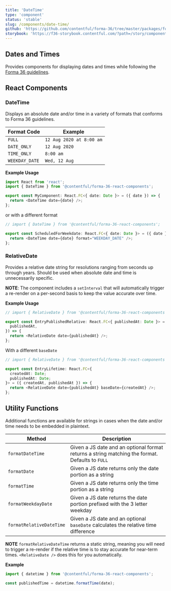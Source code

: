 ```yaml
---
title: 'DateTime'
type: 'component'
status: 'stable'
slug: /components/date-time/
github: 'https://github.com/contentful/forma-36/tree/master/packages/forma-36-react-components/src/components/DateTime'
storybook: 'https://f36-storybook.contentful.com/?path=/story/components-datetime-datetime--basic'
---
```


## Dates and Times

Provides components for displaying dates and times while following the [Forma 36 guidelines](https://f36.contentful.com/guidelines/date-and-time/).

## React Components

### DateTime

Displays an absolute date and/or time in a variety of formats that conforms to Forma 36 guidelines.

| Format Code    | Example                  |
| -------------- | ------------------------ |
| `FULL`         | `12 Aug 2020 at 8:00 am` |
| `DATE_ONLY`    | `12 Aug 2020`            |
| `TIME_ONLY`    | `8:00 am`                |
| `WEEKDAY_DATE` | `Wed, 12 Aug`            |

**Example Usage**

```ts
import React from 'react';
import { DateTime } from '@contentful/forma-36-react-components';

export const MyComponent: React.FC<{ date: Date }> = ({ date }) => {
  return <DateTime date={date} />;
};
```

or with a different format

```ts
// import { DateTime } from '@contentful/forma-36-react-components';

export const ScheduledForWeekdate: React.FC<{ date: Date }> = ({ date }) => {
  return <DateTime date={date} format="WEEKDAY_DATE" />;
};
```

### RelativeDate

Provides a relative date string for resolutions ranging from seconds up through years. Should be used when absolute date and time is unnecessarily specific.

**NOTE**: The component includes a `setInterval` that will automatically trigger a re-render on a per-second basis to keep the value accurate over time.

**Example Usage**

```ts
// import { RelativeDate } from '@contentful/forma-36-react-components';

export const EntryPublishedRelative: React.FC<{ publishedAt: Date }> = ({
  publishedAt,
}) => {
  return <RelativeDate date={publishedAt} />;
};
```

With a different `baseDate`

```ts
// import { RelativeDate } from '@contentful/forma-36-react-components';

export const EntryLifetime: React.FC<{
  createdAt: Date;
  publishedAt: Date;
}> = ({ createdAt, publishedAt }) => {
  return <RelativeDate date={publishedAt} baseDate={createdAt} />;
};
```

## Utility Functions

Additional functions are available for strings in cases when the date and/or time needs to be embedded in plaintext.

| Method                   | Description                                                                                     |
| ------------------------ | ----------------------------------------------------------------------------------------------- |
| `formatDateTime`         | Given a JS date and an optional format returns a string matching the format. Defaults to `FULL` |
| `formatDate`             | Given a JS date returns only the date portion as a string                                       |
| `formatTime`             | Given a JS date returns only the time portion as a string                                       |
| `formatWeekdayDate`      | Given a JS date returns the date portion prefixed with the 3 letter weekday                     |
| `formatRelativeDateTime` | Given a JS date and an optional `baseDate` calculates the relative time difference              |

**NOTE** `formatRelativeDateTime` returns a static string, meaning you will need to trigger a re-render if the relative time is to stay accurate for near-term times. `<RelativeDate />` does this for you automatically.

**Example**

```ts
import { datetime } from '@contentful/forma-36-react-components';

const publishedTime = datetime.formatTime(date);
```
